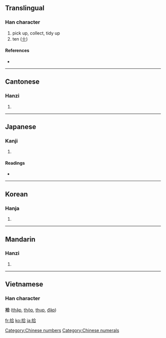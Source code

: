 {{also|十}}
==Translingual==

===Han character===
{{Han char|rn=64|rad=手|as=06|sn=9|four=5806<sub>1</sub>|canj=手人一口 (QOMR)|ids=⿰[[扌]][[合]]}}

# pick up, collect, tidy up
# ten ([[十]])

====References====
* {{Han ref|kx=0428.240|dkj=12014|dj=0777.180|hdz=31872.010|uh=62FE|ud=25342|bh=AC42|bd=44098}}

[[Category:Chinese numbers]]
[[Category:Chinese numerals]]

----

==Cantonese==

===Hanzi===
{{yue-hanzi|jyut=|y=sap6}}

# {{defn|Cantonese}}

----

==Japanese==

===Kanji===
{{ja-kanji|grade=3|rs=手06}}

# {{defn|Japanese}}

====Readings====
* {{ja-readings|on=[[しゅう]] (shū), [[じゅう]] (jū)|kun=[[ひろう]] (hirou), [[とお]] (too)}}

----

==Korean==

===Hanja===
{{ko-hanja|hangeul=[[습]], [[십]]|eumhun=|rv=seup, sip|mr=sŭp, sip|y=sup, sip}}

# {{defn|Korean}}

----

==Mandarin==

===Hanzi===
{{cmn-hanzi|pin=[[jiè]] ([[jie4]]), [[shè]] ([[she4]]), [[shí]] ([[shi2]])|wg=chieh<sup>4</sup>, she<sup>4</sup>, shih<sup>2</sup>}}

# {{defn|Mandarin}}

----

==Vietnamese==
===Han character===
'''拾''' ([[thập]], [[thộp]], [[thụp]], [[đập]])

[[fr:拾]]
[[ko:拾]]
[[ja:拾]]